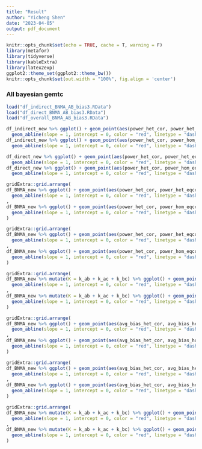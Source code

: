 ```yaml
---
title: "Result"
author: "Yicheng Shen"
date: "2023-04-05"
output: pdf_document
---
```


```r
knitr::opts_chunk$set(echo = TRUE, cache = T, warning = F)
library(metafor)
library(tidyverse)
library(kableExtra)
library(latex2exp)
ggplot2::theme_set(ggplot2::theme_bw())
knitr::opts_chunk$set(out.width = "100%", fig.align = 'center')
```

### All bayesian gemtc

```r
load("df_indirect_BNMA_AB_bias3.RData")
load("df_direct_BNMA_AB_bias3.RData")
load("df_overall_BNMA_AB_bias3.RData")
```
```r
df_indirect_new %>% ggplot() + geom_point(aes(power_het_cor, power_het_eqcor, color = factor(OR_bc))) + 
  geom_abline(slope = 1, intercept = 0, color = "red", linetype = "dashed") 
df_indirect_new %>% ggplot() + geom_point(aes(power_het_cor, power_hom_eqcor, color = factor(OR_bc))) + 
  geom_abline(slope = 1, intercept = 0, color = "red", linetype = "dashed") 
```

```r
df_direct_new %>% ggplot() + geom_point(aes(power_het_cor, power_het_eqcor, color = factor(OR_bc))) + 
  geom_abline(slope = 1, intercept = 0, color = "red", linetype = "dashed") 
df_direct_new %>% ggplot() + geom_point(aes(power_het_cor, power_hom_eqcor, color = factor(OR_bc))) + 
  geom_abline(slope = 1, intercept = 0, color = "red", linetype = "dashed") 
```


```r
gridExtra::grid.arrange(
df_BNMA_new %>% ggplot() + geom_point(aes(power_het_cor, power_het_eqcor, color = factor(OR_bc))) + 
  geom_abline(slope = 1, intercept = 0, color = "red", linetype = "dashed") 
,
df_BNMA_new %>% ggplot() + geom_point(aes(power_het_cor, power_hom_eqcor, color = factor(OR_bc))) + 
  geom_abline(slope = 1, intercept = 0, color = "red", linetype = "dashed") 
)

gridExtra::grid.arrange(
df_BNMA_new %>% ggplot() + geom_point(aes(power_het_cor, power_het_eqcor, color = factor(tau))) + 
  geom_abline(slope = 1, intercept = 0, color = "red", linetype = "dashed") 
,
df_BNMA_new %>% ggplot() + geom_point(aes(power_het_cor, power_hom_eqcor, color = factor(tau))) + 
  geom_abline(slope = 1, intercept = 0, color = "red", linetype = "dashed") 
)

gridExtra::grid.arrange(
df_BNMA_new %>% mutate(K = k_ab + k_ac + k_bc) %>% ggplot() + geom_point(aes(power_het_cor, power_het_eqcor, color = K)) + 
  geom_abline(slope = 1, intercept = 0, color = "red", linetype = "dashed") 
,
df_BNMA_new %>% mutate(K = k_ab + k_ac + k_bc) %>% ggplot() + geom_point(aes(power_het_cor, power_hom_eqcor, color = K)) + 
  geom_abline(slope = 1, intercept = 0, color = "red", linetype = "dashed") 
)
```

```r
gridExtra::grid.arrange(
df_BNMA_new %>% ggplot() + geom_point(aes(avg_bias_het_cor, avg_bias_het_eqcor, color = factor(OR_bc))) + 
  geom_abline(slope = 1, intercept = 0, color = "red", linetype = "dashed") 
,
df_BNMA_new %>% ggplot() + geom_point(aes(avg_bias_het_cor, avg_bias_hom_eqcor, color = factor(OR_bc))) + 
  geom_abline(slope = 1, intercept = 0, color = "red", linetype = "dashed") 
)

gridExtra::grid.arrange(
df_BNMA_new %>% ggplot() + geom_point(aes(avg_bias_het_cor, avg_bias_het_eqcor, color = factor(tau))) + 
  geom_abline(slope = 1, intercept = 0, color = "red", linetype = "dashed") 
,
df_BNMA_new %>% ggplot() + geom_point(aes(avg_bias_het_cor, avg_bias_hom_eqcor, color = factor(tau))) + 
  geom_abline(slope = 1, intercept = 0, color = "red", linetype = "dashed") 
)

gridExtra::grid.arrange(
df_BNMA_new %>% mutate(K = k_ab + k_ac + k_bc) %>% ggplot() + geom_point(aes(avg_bias_het_cor, avg_bias_het_eqcor, color = K)) + 
  geom_abline(slope = 1, intercept = 0, color = "red", linetype = "dashed") 
,
df_BNMA_new %>% mutate(K = k_ab + k_ac + k_bc) %>% ggplot() + geom_point(aes(avg_bias_het_cor, avg_bias_hom_eqcor, color = K)) + 
  geom_abline(slope = 1, intercept = 0, color = "red", linetype = "dashed") 
)
```
